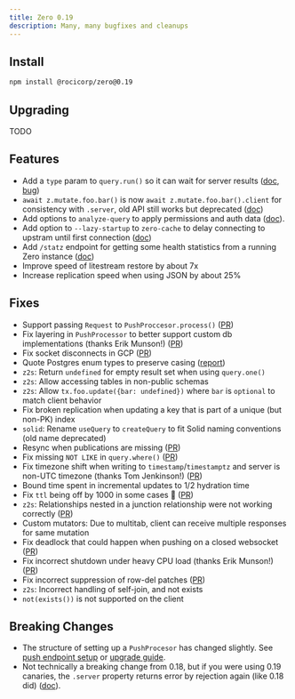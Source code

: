 ```yaml
---
title: Zero 0.19
description: Many, many bugfixes and cleanups
---
```


## Install

```bash
npm install @rocicorp/zero@0.19
```

## Upgrading

TODO

## Features

- Add a `type` param to `query.run()` so it can wait for server results ([doc](/docs/reading-data#running-queries-once), [bug](https://bugs.rocicorp.dev/issue/3243))
- `await z.mutate.foo.bar()` is now `await z.mutate.foo.bar().client` for consistency with `.server`, old API still works but deprecated ([doc](/docs/custom-mutators#waiting-for-mutator-result))
- Add options to `analyze-query` to apply permissions and auth data ([doc](/docs/debug/permissions#read-permissions)).
- Add option to `--lazy-startup` to `zero-cache` to delay connecting to upstram until first connection ([doc](/docs/zero-cache-config#lazy-startup))
- Add `/statz` endpoint for getting some health statistics from a running Zero instance ([doc](/docs/debug/slow-queries#statz))
- Improve speed of litestream restore by about 7x
- Increase replication speed when using JSON by about 25%

## Fixes

- Support passing `Request` to `PushProccesor.process()` ([PR](https://github.com/rocicorp/mono/pull/4214))
- Fix layering in `PushProcessor` to better support custom db implementations (thanks Erik Munson!) ([PR](https://github.com/rocicorp/mono/pull/4251))
- Fix socket disconnects in GCP ([PR](https://github.com/rocicorp/mono/pull/4173))
- Quote Postgres enum types to preserve casing ([report](https://discord.com/channels/830183651022471199/1358217995188437074/1358218))
- `z2s`: Return `undefined` for empty result set when using `query.one()`
- `z2s`: Allow accessing tables in non-public schemas
- `z2s`: Allow `tx.foo.update({bar: undefined})` where `bar` is `optional` to match client behavior
- Fix broken replication when updating a key that is part of a unique (but non-PK) index
- `solid`: Rename `useQuery` to `createQuery` to fit Solid naming conventions (old name deprecated)
- Resync when publications are missing ([PR](https://github.com/rocicorp/mono/pull/4205))
- Fix missing `NOT LIKE` in `query.where()` ([PR](https://github.com/rocicorp/mono/pull/4217))
- Fix timezone shift when writing to `timestamp`/`timestamptz` and server is non-UTC timezone (thanks Tom Jenkinson!) ([PR](https://github.com/rocicorp/mono/pull/4216))
- Bound time spent in incremental updates to 1/2 hydration time
- Fix `ttl` being off by 1000 in some cases 😬 ([PR](https://github.com/rocicorp/mono/pull/4225))
- `z2s`: Relationships nested in a junction relationship were not working correctly ([PR](https://github.com/rocicorp/mono/pull/4221))
- Custom mutators: Due to multitab, client can receive multiple responses for same mutation
- Fix deadlock that could happen when pushing on a closed websocket ([PR](https://github.com/rocicorp/mono/pull/4256))
- Fix incorrect shutdown under heavy CPU load  (thanks Erik Munson!) ([PR](https://github.com/rocicorp/mono/pull/4252))
- Fix incorrect suppression of row-del patches ([PR](https://github.com/rocicorp/mono/pull/4282))
- `z2s`: Incorrect handling of self-join, and not exists
- `not(exists())` is not supported on the client

## Breaking Changes

- The structure of setting up a `PushProcesor` has changed slightly. See [push endpoint setup](/docs/custom-mutators#setting-up-the-server) or [upgrade guide](#upgrading).
- Not technically a breaking change from 0.18, but if you were using 0.19 canaries, the `.server` property returns error by rejection again (like 0.18 did) ([doc](/docs/custom-mutators#waiting-for-mutator-result)).
